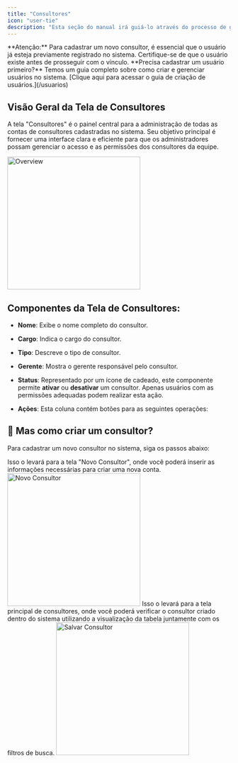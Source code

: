 ```yaml
---
title: "Consultores"
icon: "user-tie"
description: "Esta seção do manual irá guiá-lo através do processo de gerenciamento de consultores dentro do sistema, incluindo a criação, visualização, edição e exclusão de contas de consultor."
---
```


<Warning>
**Atenção:** Para cadastrar um novo consultor, é essencial que o usuário já esteja previamente registrado no sistema. Certifique-se de que o usuário existe antes de prosseguir com o vínculo.
</Warning>
<Info>
**Precisa cadastrar um usuário primeiro?** Temos um guia completo sobre como criar e gerenciar usuários no sistema. [Clique aqui para acessar o guia de criação de usuários.](/usuarios)
</Info>

## Visão Geral da Tela de Consultores

A tela "Consultores" é o painel central para a administração de todas as contas de consultores cadastradas no sistema. Seu objetivo principal é fornecer uma interface clara e eficiente para que os administradores possam gerenciar o acesso e as permissões dos consultores da equipe.

<img 
  src="overview-consultores.png" 
  alt="Overview"
  height="300"
  className="rounded-lg" />
 

## Componentes da Tela de Consultores:

* **Nome**: Exibe o nome completo do consultor. 
* **Cargo**: Indica o cargo do consultor. 
* **Tipo**: Descreve o tipo de consultor. 
* **Gerente**: Mostra o gerente responsável pelo consultor. 
* **Status**: Representado por um ícone de cadeado, este componente permite **ativar** ou **desativar** um consultor. Apenas usuários com as permissões adequadas podem realizar esta ação.
  <CardGroup cols={1}>
    <Card title="Status" icon="lock">
      
    </Card>
  </CardGroup>

* **Ações**: Esta coluna contém botões para as seguintes operações:
<CardGroup cols={3}>
  <Card title="Visualizar" icon="eye" horizontal>
    
  </Card>
  <Card title="Editar" icon="pencil" horizontal>
    
  </Card>
  <Card title="Excluir" icon="trash" horizontal>
    
  </Card>
</CardGroup>

## 🤔 Mas como criar um consultor? 


Para cadastrar um novo consultor no sistema, siga os passos abaixo:


<Steps>
    <Step title='Na tela "Consultores", clique no botão "+ Adicionar" localizado no canto superior direito da tela.'>
        Isso o levará para a tela "Novo Consultor", onde você poderá inserir as informações necessárias para criar uma nova conta.
        <img 
        src="adicionar-consultor.png" 
        alt="Novo Consultor"
        height="300"
        className="rounded-lg" />
    </Step>


  <Step title='Após preencher as informações básicas, clique no botão "Salvar Consultor" para registrar.'>
      Isso o levará para a tela principal de consultores, onde você poderá verificar o consultor criado dentro do sistema utilizando a visualização da tabela juntamente com os filtros de busca.
        <img 
            src="salvar-consultor.png" 
            alt="Salvar Consultor"
            height="300"
            className="rounded-lg" />
  </Step>
</Steps>


